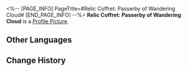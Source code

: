<%-- [PAGE_INFO]
PageTitle=#Relic Coffret: Passerby of Wandering Cloud#
[END_PAGE_INFO] --%>
{{Item Infobox
|id          = 71000
|image       = Item Relic Coffret- Passerby of Wandering Cloud.png
|type        = Relic Coffret
|invCategory = Valuables
|rarity      = 5
|effect      = A device used to collect and restore the Lightdust in the Fragmentum to its original form. Use this to obtain a random 5-star relic from the Passerby of Wandering Cloud set.
|description = You never know what's in the box until you open it.
}}
{{Description|''"So it's essentially like buying a lottery ticket?"<br />"At least we don't need to worry about finding a cat that is both dead and alive."''}}
'''Relic Coffret: Passerby of Wandering Cloud''' is a [[Profile Picture]].

==Other Languages==
{{Other Languages
|en   = Relic Coffret: Passerby of Wandering Cloud
|zhs  = 遗器铸盒：云无留迹的过客
|zht  = 遺器鑄盒：雲無留跡的過客
|ja   = 遺物ボックス：流雲無痕の過客
|ko   = 유물 주조함: 흔적을 남기지 않은 과객
|es   = Cofre de artefactos: Transeúnte de la nube pasajera
|fr   = Coffret à relique : Vagabond foulenuage
|ru   = Сундук с Реликвиями: Скиталец блуждающего облака
|th   = กล่องรีลิกส์: Passerby of Wandering Cloud
|vi   = Hộp Đúc Di Vật: Lãng Khách Âm Thầm
|de   = Reliktkästchen: Wanderer der vorbeiziehenden Wolke
|id   = Relic Coffret: Passerby of Wandering Cloud
|pt   = Cofre de Relíquia: Transeunte da Nuvem Errante
}}

==Change History==
{{Change History|1.0}}